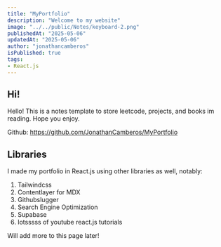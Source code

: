 ```yaml
---
title: "MyPortfolio"
description: "Welcome to my website"
image: "../../public/Notes/keyboard-2.png"
publishedAt: "2025-05-06"
updatedAt: "2025-05-06"
author: "jonathancamberos"
isPublished: true
tags:
- React.js
---
```


## Hi!

Hello! This is a notes template to store leetcode, projects, and 
books im reading. Hope you enjoy.

Github:
https://github.com/JonathanCamberos/MyPortfolio 

## Libraries

I made my portfolio in React.js using other libraries as well, notably:

1. Tailwindcss
2. Contentlayer for MDX
3. Githubslugger
4. Search Engine Optimization
5. Supabase
6. lotsssss of youtube react.js tutorials

Will add more to this page later!